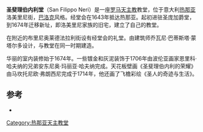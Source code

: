 {{No footnotes|time=2020-12-12T10:53:57+00:00}}
{{Infobox religious building
| building_name         = 圣斐理伯内利堂
| image                 = DSCF8151.JPG
| image_size            =250px
| location              = 意大利[[热那亚|热那亚]]
| geo                   = {{coord|44|24|46.7|N|8|55|45|E|type:landmark_region:IT|display=inline,title}}
| religious_affiliation =[[罗马天主教|罗马天主教]]
| architecture_style    = [[巴洛克|巴洛克]]
}}
'''圣斐理伯内利堂'''（San Filippo Neri）是一座[[罗马天主教|罗马天主教]]教堂，位于意大利[[热那亚|热那亚]]洛美里尼街，[[巴洛克|巴洛克]]风格。经堂会在1643年抵达热那亚。起初进驻圣庞加爵堂，到1674年迁移新址，即洛美里尼家族的旧宅，建立了自己的教堂。

在附近的布里尼奥莱德法拉利街设有经堂会的礼堂。由建筑师乔瓦尼·巴蒂斯塔·蒙塔尔多设计，与教堂在同一时期建造。

华丽的室内装修始于1674年。一些镀金和灰泥装饰于1706年由波伦亚画家恩里科·哈夫纳的兄弟安东尼奥·玛丽亚·哈夫纳完成。天花板壁画《圣斐理伯内利的荣耀》由马坎托尼欧·弗朗西尼完成于1714年，他还画了飞檐彩绘《圣人的奇迹与生活》。 

==参考==
{{reflist}}
*{{cite book|first=Lorenzo |last=Pareto|author2=Camillo Pallavicino |author3=Massimiliano Spinola |author4=Giovanni Cristoforo Gandolfi  |title= Descrizione di Genova e del Genovesato , Volumen III|publisher= Tipografia Ferrando |year=1846|pages= 117–118}}

[[Category:热那亚天主教堂|Category:热那亚天主教堂]]
{{religion-stub}}